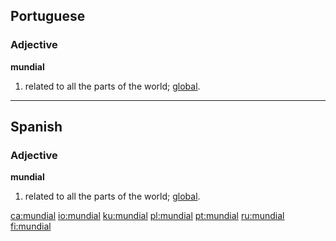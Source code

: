==Portuguese==

===Adjective===
'''mundial'''
# related to all the parts of the world; [[global]].

----
==Spanish==

===Adjective===
'''mundial'''
# related to all the parts of the world; [[global]].

[[ca:mundial]]
[[io:mundial]]
[[ku:mundial]]
[[pl:mundial]]
[[pt:mundial]]
[[ru:mundial]]
[[fi:mundial]]